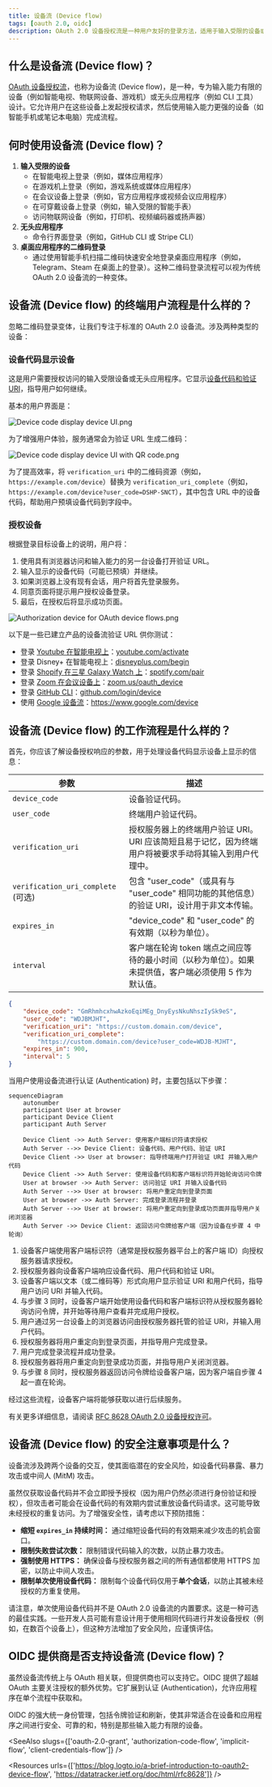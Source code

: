```yaml
---
title: 设备流 (Device flow)
tags: [oauth 2.0, oidc]
description: OAuth 2.0 设备授权流是一种用户友好的登录方法，适用于输入受限的设备或无头应用程序。通过验证唯一的设备代码，使用户可以通过具有完整用户界面的辅助设备授权设备。
---
```


## 什么是设备流 (Device flow)？

[OAuth 设备授权流](https://www.rfc-editor.org/rfc/rfc8628)，也称为设备流 (Device flow)，是一种<Ref slug="oauth-2.0-grant" />，专为输入能力有限的设备（例如智能电视、物联网设备、游戏机）或无头应用程序（例如 CLI 工具）设计。它允许用户在这些设备上发起<Ref slug="authorization-request">授权请求</Ref>，然后使用输入能力更强的设备（如智能手机或笔记本电脑）完成流程。

## 何时使用设备流 (Device flow)？

1. **输入受限的设备**
    - 在智能电视上登录（例如，媒体应用程序）
    - 在游戏机上登录（例如，游戏系统或媒体应用程序）
    - 在会议设备上登录（例如，官方应用程序或视频会议应用程序）
    - 在可穿戴设备上登录（例如，输入受限的智能手表）
    - 访问物联网设备（例如，打印机、视频编码器或扬声器）
2. **无头应用程序**
    - 命令行界面登录（例如，GitHub CLI 或 Stripe CLI）
3. **桌面应用程序的二维码登录**
    - 通过使用智能手机扫描二维码快速安全地登录桌面应用程序（例如，Telegram、Steam 在桌面上的登录）。这种二维码登录流程可以视为传统 OAuth 2.0 设备流的一种变体。

## 设备流 (Device flow) 的终端用户流程是什么样的？

忽略二维码登录变体，让我们专注于标准的 OAuth 2.0 设备流。涉及两种类型的设备：

### 设备代码显示设备

这是用户需要授权访问的输入受限设备或无头应用程序。它显示[设备代码和验证 URI](#what-does-device-flow-workflow-look-like)，指导用户如何继续。

基本的用户界面是：

![Device code display device UI.png](https://uploads.strapi.logto.io/Device_code_display_device_default_cda216b1a3.png)

为了增强用户体验，服务通常会为验证 URL 生成二维码：

![Device code display device UI with QR code.png](https://uploads.strapi.logto.io/Device_code_display_device_QR_code_3c9219e24c.png)

为了提高效率，将 `verification_uri` 中的二维码资源（例如，`https://example.com/device`）替换为 `verification_uri_complete`（例如，`https://example.com/device?user_code=DSHP-SNCT`），其中包含 URL 中的设备代码，帮助用户预填设备代码到字段中。

### 授权设备

根据登录目标设备上的说明，用户将：

1. 使用具有浏览器访问和输入能力的另一台设备打开验证 URL。
2. 输入显示的设备代码（可能已预填）并继续。
3. 如果浏览器上没有现有会话，用户将首先登录服务。
4. 同意页面将提示用户授权设备登录。
5. 最后，在授权后将显示成功页面。

![Authorization device for OAuth device flows.png](https://uploads.strapi.logto.io/Authorization_device_for_O_Auth_device_flows_f1e7a42fc7.png)

以下是一些已建立产品的设备流验证 URL 供你测试：

- 登录 [Youtube 在智能电视上](https://www.youtube.com/watch?v=yTcuazSy5Cs)：[youtube.com/activate](https://youtube.com/activate)
- 登录 Disney+ 在智能电视上：[disneyplus.com/begin](https://disneyplus.com/begin)
- 登录 [Shopify 在三星 Galaxy Watch 上](https://www.drmare.com/spotify-music/spotify-on-galaxy-watch.html)：[spotify.com/pair](https://spotify.com/pair)
- 登录 [Zoom 在会议设备上](https://developers.zoom.us/blog/device-authorization/)：[zoom.us/oauth_device](https://zoom.us/oauth_device)
- 登录 [GitHub CLI](https://docs.github.com/en/apps/oauth-apps/building-oauth-apps/authorizing-oauth-apps#device-flow)：[github.com/login/device](https://github.com/login/device)
- 使用 [Google 设备流](https://www.oauth.com/oauth2-servers/device-flow/user-flow/)：https://www.google.com/device

## 设备流 (Device flow) 的工作流程是什么样的？

首先，你应该了解设备授权响应的参数，用于处理设备代码显示设备上显示的信息：

| 参数                                   | 描述                                                                                                                                                                    |
| -------------------------------------- | ----------------------------------------------------------------------------------------------------------------------------------------------------------------------- |
| `device_code`                          | 设备验证代码。                                                                                                                                                           |
| `user_code`                            | 终端用户验证代码。                                                                                                                                                       |
| `verification_uri`                     | 授权服务器上的终端用户验证 URI。URI 应该简短且易于记忆，因为终端用户将被要求手动将其输入到用户代理中。                                                                   |
| `verification_uri_complete` (可选)     | 包含 "user_code"（或具有与 "user_code" 相同功能的其他信息）的验证 URI，设计用于非文本传输。                                                                              |
| `expires_in`                           | "device_code" 和 "user_code" 的有效期（以秒为单位）。                                                                                                                    |
| `interval`                             | 客户端在轮询 token 端点之间应等待的最小时间（以秒为单位）。如果未提供值，客户端必须使用 5 作为默认值。                                                                  |

```json
{
    "device_code": "GmRhmhcxhwAzkoEqiMEg_DnyEysNkuNhszIySk9eS",
    "user_code": "WDJBMJHT",
    "verification_uri": "https://custom.domain.com/device",
    "verification_uri_complete":
        "https://custom.domain.com/device?user_code=WDJB-MJHT",
    "expires_in": 900,
    "interval": 5
}
```

当用户使用设备流进行认证 (Authentication) 时，主要包括以下步骤：

```mermaid
sequenceDiagram
	autonumber
	participant User at browser
	participant Device Client
	participant Auth Server

	Device Client ->> Auth Server: 使用客户端标识符请求授权
	Auth Server -->> Device Client: 设备代码、用户代码、验证 URI
	Device Client ->> User at browser: 指导终端用户打开验证 URI 并输入用户代码
	Device Client ->> Auth Server: 使用设备代码和客户端标识符开始轮询访问令牌
	User at browser ->> Auth Server: 访问验证 URI 并输入设备代码
	Auth Server -->> User at browser: 将用户重定向到登录页面
	User at browser ->> Auth Server: 完成登录流程并登录
	Auth Server -->> User at browser: 将用户重定向到登录成功页面并指导用户关闭浏览器
	Auth Server ->> Device Client: 返回访问令牌给客户端（因为设备在步骤 4 中轮询）
```

1. 设备客户端使用客户端标识符（通常是授权服务器平台上的客户端 ID）向授权服务器请求授权。
2. 授权服务器向设备客户端响应设备代码、用户代码和验证 URI。
3. 设备客户端以文本（或二维码等）形式向用户显示验证 URI 和用户代码，指导用户访问 URI 并输入代码。
4. 与步骤 3 同时，设备客户端开始使用设备代码和客户端标识符从授权服务器轮询访问令牌，并开始等待用户查看<Ref slug="authorization-request" />并完成用户授权。
5. 用户通过另一台设备上的浏览器访问由授权服务器托管的验证 URI，并输入用户代码。
6. 授权服务器将用户重定向到登录页面，并指导用户完成登录。
7. 用户完成登录流程并成功登录。
8. 授权服务器将用户重定向到登录成功页面，并指导用户关闭浏览器。
9. 与步骤 8 同时，授权服务器返回访问令牌给设备客户端，因为客户端自步骤 4 起一直在轮询。

经过这些流程，设备客户端将能够获取<Ref slug="access-token" />以进行后续服务。

有关更多详细信息，请阅读 [RFC 8628 OAuth 2.0 设备授权许可](https://datatracker.ietf.org/doc/html/rfc8628#autoid-3)。

## 设备流 (Device flow) 的安全注意事项是什么？

设备流涉及跨两个设备的交互，使其面临潜在的安全风险，如设备代码暴露、暴力攻击或中间人 (MitM) 攻击。

虽然仅获取设备代码并不会立即授予授权（因为用户仍然必须进行身份验证和授权），但攻击者可能会在设备代码的有效期内尝试重放设备代码请求。这可能导致未经授权的重复访问。为了增强安全性，请考虑以下预防措施：

- **缩短 `expires_in` 持续时间：** 通过缩短设备代码的有效期来减少攻击的机会窗口。
- **限制失败尝试次数：** 限制错误代码输入的次数，以防止暴力攻击。
- **强制使用 HTTPS：** 确保设备与授权服务器之间的所有通信都使用 HTTPS 加密，以防止中间人攻击。
- **限制单次使用设备代码：** 限制每个设备代码仅用于**单个会话**，以防止其被未经授权的方重复使用。

请注意，单次使用设备代码并不是 OAuth 2.0 设备流的内置要求。这是一种可选的最佳实践。一些开发人员可能有意设计用于使用相同代码进行并发设备授权（例如，在数百个设备上），但这种方法增加了安全风险，应谨慎评估。

## OIDC 提供商是否支持设备流 (Device flow)？

虽然设备流传统上与 OAuth 相关联，但<Ref slug="openid-connect" />提供商也可以支持它。OIDC 提供了超越 OAuth 主要关注授权的额外优势。它扩展到认证 (Authentication)，允许应用程序在单个流程中获取<Ref slug="access-token" />和<Ref slug="id-token" />。

OIDC 的强大统一身份管理，包括令牌验证和<Ref slug="refresh-token">刷新</Ref>，使其非常适合在设备和应用程序之间进行安全、可靠的<Ref slug="authentication" />和<Ref slug="authorization" />，特别是那些输入能力有限的设备。

<SeeAlso slugs={['oauth-2.0-grant', 'authorization-code-flow', 'implicit-flow', 'client-credentials-flow']} />

<Resources urls={['https://blog.logto.io/a-brief-introduction-to-oauth2-device-flow', 'https://datatracker.ietf.org/doc/html/rfc8628']} />
